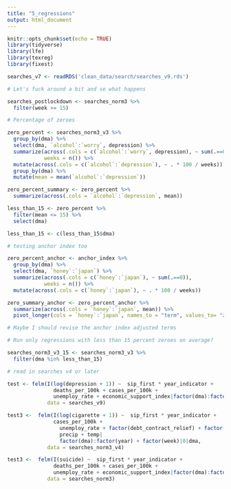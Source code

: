 ```yaml
---
title: "5_regressions"
output: html_document
---
```


```r
knitr::opts_chunk$set(echo = TRUE)
library(tidyverse)
library(lfe)
library(texreg)
library(fixest)
```

```r
searches_v7 <- readRDS('clean_data/search/searches_v9.rds')

# Let's fuck around a bit and se what happens

searches_postlockdown <- searches_norm3 %>%
  filter(week >= 15)
```

```r
# Percentage of zeroes

zero_percent <- searches_norm3_v3 %>%
  group_by(dma) %>%
  select(dma, `alcohol`:`worry`, depression) %>% 
  summarize(across(.cols = c(`alcohol`:`worry`, depression), ~ sum(.==0)),
            weeks = n()) %>%
  mutate(across(.cols = c(`alcohol`:`depression`), ~ . * 100 / weeks)) %>%
  group_by(dma) %>%
  mutate(mean = mean(`alcohol`:`depression`))

zero_percent_summary <- zero_percent %>%
  summarize(across(.cols = `alcohol`:`depression`, mean))

less_than_15 <- zero_percent %>%
  filter(mean <= 15) %>%
  select(dma)

less_than_15 <- c(less_than_15$dma)

# testing anchor index too 

zero_percent_anchor <- anchor_index %>%
  group_by(dma) %>%
  select(dma, `honey`:`japan`) %>% 
  summarize(across(.cols = c(`honey`:`japan`), ~ sum(.==0)),
            weeks = n()) %>%
  mutate(across(.cols = c(`honey`:`japan`), ~ . * 100 / weeks))

zero_summary_anchor <- zero_percent_anchor %>%
  summarize(across(.cols = `honey`:`japan`, mean)) %>%
  pivot_longer(cols = `honey`:`japan`, names_to = "term", values_to= "zero_percent")

# Maybe I should revise the anchor index adjusted terms

```

```r
# Run only regressions with less than 15 percent zeroes on average?

searches_norm3_v3_15 <- searches_norm3_v3 %>%
  filter(dma %in% less_than_15)
```


```r
# read in searches v4 or later

test <- felm(I(log(depression + 1)) ~  sip_first * year_indicator + 
               deaths_per_100k + cases_per_100k +  
               unemploy_rate + economic_support_index|factor(dma):factor(year) + week|0|dma, 
             data = searches_v9)

test3 <-  felm(I(log(cigarette + 1)) ~  sip_first * year_indicator + 
               cases_per_100k +
                 unemploy_rate + factor(debt_contract_relief) + factor(income_support) + 
                 precip + temp|
                 factor(dma):factor(year) + factor(week)|0|dma, 
             data = searches_norm3_v4)

test3 <-  felm(I(suicide) ~  sip_first * year_indicator + 
               deaths_per_100k + cases_per_100k +  
               unemploy_rate + economic_support_index|factor(dma):factor(year) + week|0|dma, 
             data = searches_norm3)
```


